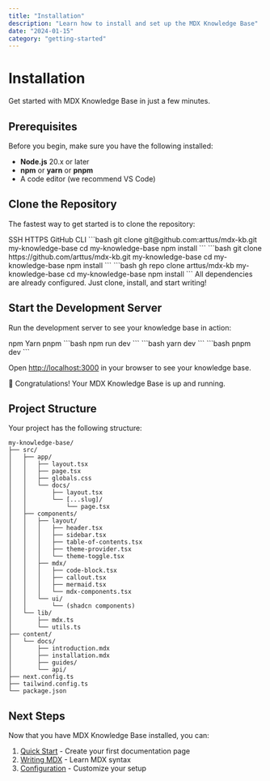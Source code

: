 ```yaml
---
title: "Installation"
description: "Learn how to install and set up the MDX Knowledge Base"
date: "2024-01-15"
category: "getting-started"
---
```


# Installation

Get started with MDX Knowledge Base in just a few minutes.

## Prerequisites

Before you begin, make sure you have the following installed:

- **Node.js** 20.x or later
- **npm** or **yarn** or **pnpm**
- A code editor (we recommend VS Code)

## Clone the Repository

The fastest way to get started is to clone the repository:

<Tabs defaultValue="ssh">
  <TabsList>
    <TabsTrigger value="ssh">SSH</TabsTrigger>
    <TabsTrigger value="https">HTTPS</TabsTrigger>
    <TabsTrigger value="gh">GitHub CLI</TabsTrigger>
  </TabsList>
  <TabsContent value="ssh">
    ```bash
    git clone git@github.com:arttus/mdx-kb.git my-knowledge-base
    cd my-knowledge-base
    npm install
    ```
  </TabsContent>
  <TabsContent value="https">
    ```bash
    git clone https://github.com/arttus/mdx-kb.git my-knowledge-base
    cd my-knowledge-base
    npm install
    ```
  </TabsContent>
  <TabsContent value="gh">
    ```bash
    gh repo clone arttus/mdx-kb my-knowledge-base
    cd my-knowledge-base
    npm install
    ```
  </TabsContent>
</Tabs>

<Callout type="info">
  All dependencies are already configured. Just clone, install, and start writing!
</Callout>

## Start the Development Server

Run the development server to see your knowledge base in action:

<Tabs defaultValue="npm">
  <TabsList>
    <TabsTrigger value="npm">npm</TabsTrigger>
    <TabsTrigger value="yarn">Yarn</TabsTrigger>
    <TabsTrigger value="pnpm">pnpm</TabsTrigger>
  </TabsList>
  <TabsContent value="npm">
    ```bash
    npm run dev
    ```
  </TabsContent>
  <TabsContent value="yarn">
    ```bash
    yarn dev
    ```
  </TabsContent>
  <TabsContent value="pnpm">
    ```bash
    pnpm dev
    ```
  </TabsContent>
</Tabs>

Open [http://localhost:3000](http://localhost:3000) in your browser to see your knowledge base.

<Callout type="success">
  🎉 Congratulations! Your MDX Knowledge Base is up and running.
</Callout>

## Project Structure

Your project has the following structure:

```text
my-knowledge-base/
├── src/
│   ├── app/
│   │   ├── layout.tsx
│   │   ├── page.tsx
│   │   ├── globals.css
│   │   └── docs/
│   │       ├── layout.tsx
│   │       └── [...slug]/
│   │           └── page.tsx
│   ├── components/
│   │   ├── layout/
│   │   │   ├── header.tsx
│   │   │   ├── sidebar.tsx
│   │   │   ├── table-of-contents.tsx
│   │   │   ├── theme-provider.tsx
│   │   │   └── theme-toggle.tsx
│   │   ├── mdx/
│   │   │   ├── code-block.tsx
│   │   │   ├── callout.tsx
│   │   │   ├── mermaid.tsx
│   │   │   └── mdx-components.tsx
│   │   └── ui/
│   │       └── (shadcn components)
│   └── lib/
│       ├── mdx.ts
│       └── utils.ts
├── content/
│   └── docs/
│       ├── introduction.mdx
│       ├── installation.mdx
│       ├── guides/
│       └── api/
├── next.config.ts
├── tailwind.config.ts
└── package.json
```

## Next Steps

Now that you have MDX Knowledge Base installed, you can:

1. [Quick Start](/docs/quick-start) - Create your first documentation page
2. [Writing MDX](/docs/guides/writing-mdx) - Learn MDX syntax
3. [Configuration](/docs/api/configuration) - Customize your setup